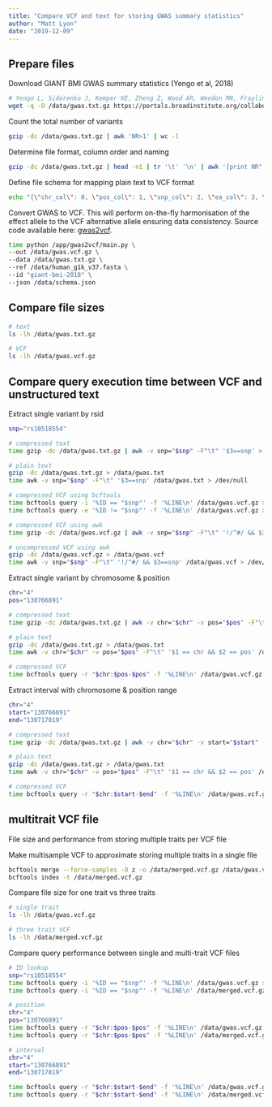 ```yaml
---
title: "Compare VCF and text for storing GWAS summary statistics"
author: "Matt Lyon"
date: "2019-12-09"
---
```


## Prepare files

Download GIANT BMI GWAS summary statistics (Yengo et al, 2018)

```bash
# Yengo L, Sidorenko J, Kemper KE, Zheng Z, Wood AR, Weedon MN, Frayling TM, Hirschhorn J, Yang J, Visscher PM, GIANT Consortium. (2018). Meta-analysis of genome-wide association studies for height and body mass index in ~700,000 individuals of European ancestry. Biorxiv.
wget -q -O /data/gwas.txt.gz https://portals.broadinstitute.org/collaboration/giant/images/c/c8/Meta-analysis_Locke_et_al%2BUKBiobank_2018_UPDATED.txt.gz
```

Count the total number of variants

```bash
gzip -dc /data/gwas.txt.gz | awk 'NR>1' | wc -l
```

Determine file format, column order and naming

```bash
gzip -dc /data/gwas.txt.gz | head -n1 | tr '\t' '\n' | awk '{print NR" "$0}'
```

Define file schema for mapping plain text to VCF format

```bash
echo "{\"chr_col\": 0, \"pos_col\": 1, \"snp_col\": 2, \"ea_col\": 3, \"oa_col\": 4, \"eaf_col\": 5, \"beta_col\": 6, \"se_col\": 7, \"pval_col\": 8, \"ncontrol_col\": 9, \"header\": true, \"build\": \"GRCh37\", \"delimiter\": \"\t\"}" > /data/schema.json
```

Convert GWAS to VCF. This will perform on-the-fly harmonisation of the effect allele to the VCF alternative allele ensuring data consistency. Source code available here: [gwas2vcf](https://github.com/MRCIEU/gwas2vcf).

```bash
time python /app/gwas2vcf/main.py \
--out /data/gwas.vcf.gz \
--data /data/gwas.txt.gz \
--ref /data/human_g1k_v37.fasta \
--id "giant-bmi-2018" \
--json /data/schema.json
```

## Compare file sizes

```bash
# text
ls -lh /data/gwas.txt.gz

# VCF
ls -lh /data/gwas.vcf.gz
```

## Compare query execution time between VCF and unstructured text

Extract single variant by rsid

```bash
snp="rs10518554"

# compressed text
time gzip -dc /data/gwas.txt.gz | awk -v snp="$snp" -F"\t" '$3==snp' > /dev/null

# plain text
gzip -dc /data/gwas.txt.gz > /data/gwas.txt
time awk -v snp="$snp" -F"\t" '$3==snp' /data/gwas.txt > /dev/null

# compressed VCF using bcftools
time bcftools query -i '%ID == "$snp"' -f '%LINE\n' /data/gwas.vcf.gz > /dev/null
time bcftools query -e '%ID != "$snp"' -f '%LINE\n' /data/gwas.vcf.gz > /dev/null

# compressed VCF using awk
time gzip -dc /data/gwas.vcf.gz | awk -v snp="$snp" -F"\t" '!/^#/ && $3==snp' > /dev/null

# uncompressed VCF using awk
gzip -dc /data/gwas.vcf.gz > /data/gwas.vcf
time awk -v snp="$snp" -F"\t" '!/^#/ && $3==snp' /data/gwas.vcf > /dev/null
```

Extract single variant by chromosome & position

```bash
chr="4"
pos="130766891"

# compressed text
time gzip -dc /data/gwas.txt.gz | awk -v chr="$chr" -v pos="$pos" -F"\t" '$1 == chr && $2 == pos' > /dev/null

# plain text
gzip -dc /data/gwas.txt.gz > /data/gwas.txt
time awk -v chr="$chr" -v pos="$pos" -F"\t" '$1 == chr && $2 == pos' /data/gwas.txt > /dev/null

# compressed VCF
time bcftools query -r "$chr:$pos-$pos" -f '%LINE\n' /data/gwas.vcf.gz > /dev/null
```

Extract interval with chromosome & position range

```bash
chr="4"
start="130766891"
end="130717819"

# compressed text
time gzip -dc /data/gwas.txt.gz | awk -v chr="$chr" -v start="$start" -v end="$end" -F"\t" '$1 == chr && $2 >= start && $3 <= end' > /dev/null

# plain text
gzip -dc /data/gwas.txt.gz > /data/gwas.txt
time awk -v chr="$chr" -v pos="$pos" -F"\t" '$1 == chr && $2 == pos' /data/gwas.txt > /dev/null

# compressed VCF
time bcftools query -r "$chr:$start-$end" -f '%LINE\n' /data/gwas.vcf.gz > /dev/null
```

## multitrait VCF file

File size and performance from storing multiple traits per VCF file

Make multisample VCF to approximate storing multiple traits in a single file

```bash
bcftools merge --force-samples -O z -o /data/merged.vcf.gz /data/gwas.vcf.gz /data/gwas.vcf.gz /data/gwas.vcf.gz
bcftools index -t /data/merged.vcf.gz
```

Compare file size for one trait vs three traits

```bash
# single trait
ls -lh /data/gwas.vcf.gz

# three trait VCF
ls -lh /data/merged.vcf.gz
```

Compare query performance between single and multi-trait VCF files

```bash
# ID lookup
snp="rs10518554"
time bcftools query -i '%ID == "$snp"' -f '%LINE\n' /data/gwas.vcf.gz > /dev/null
time bcftools query -i '%ID == "$snp"' -f '%LINE\n' /data/merged.vcf.gz > /dev/null

# position
chr="4"
pos="130766891"
time bcftools query -r "$chr:$pos-$pos" -f '%LINE\n' /data/gwas.vcf.gz > /dev/null
time bcftools query -r "$chr:$pos-$pos" -f '%LINE\n' /data/merged.vcf.gz > /dev/null

# interval
chr="4"
start="130766891"
end="130717819"

time bcftools query -r "$chr:$start-$end" -f '%LINE\n' /data/gwas.vcf.gz > /dev/null
time bcftools query -r "$chr:$start-$end" -f '%LINE\n' /data/merged.vcf.gz > /dev/null
```